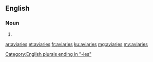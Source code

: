 ==English==

===Noun===
{{head|en|plural}}

# {{plural of|aviary|lang=en|nocat=1}}

[[Category:English plurals ending in "-ies"]]

[[ar:aviaries]]
[[et:aviaries]]
[[fr:aviaries]]
[[ku:aviaries]]
[[mg:aviaries]]
[[my:aviaries]]